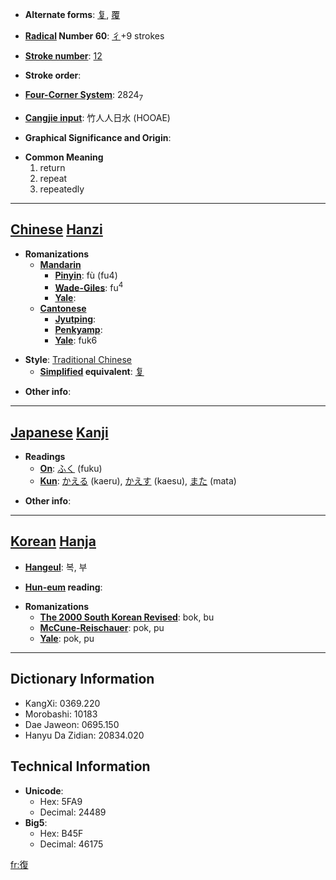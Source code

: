 * '''Alternate forms''': [[复]], [[覆]]

* '''[[Wiktionary:Chinese radical index| Radical]] Number 60''': [[Wiktionary:Chinese radical index 彳|彳]]+9 strokes

* '''[[Wiktionary:Chinese total strokes index|Stroke number]]''': [[Wiktionary:Chinese total strokes index 12|12]]

* '''Stroke order''': 

* '''[[Wiktionary:Chinese four corner index|Four-Corner System]]''': 2824<sub>7</sub>

* '''[[Wiktionary:Chinese Cangjie index|Cangjie input]]''': 竹人人日水 (HOOAE)

* '''Graphical Significance and Origin''': 

* '''Common Meaning'''
*#return
*# repeat
*# repeatedly


----

== [[Chinese]] [[Hanzi]] ==

* '''Romanizations'''
** '''[[Mandarin]]'''
*** '''[[Pinyin]]''': fù (fu4)
*** '''[[Wade-Giles]]''': fu<sup>4</sup>
*** '''[[Yale]]''': 
** '''[[Cantonese]]'''
*** '''[[Jyutping]]''':
*** '''[[Penkyamp]]''': 
*** '''[[Yale]]''': fuk6

* '''Style''': [[Traditional Chinese]] 
** '''[[Simplified Chinese|Simplified]] equivalent''': [[复]]

* '''Other info''': 

----

== [[Japanese]] [[Kanji]] ==

* '''Readings'''
** '''[[On]]''': [[ふく]] (fuku)
** '''[[Kun]]''': [[かえる]] (kaeru), [[かえす]] (kaesu), [[また]] (mata)

* '''Other info''':  

----

== [[Korean]] [[Hanja]] ==

* '''[[Hangeul]]''': 복, 부

* '''[[Hun-eum]] reading''': 

* '''Romanizations'''
** '''[[The 2000 South Korean Revised Romanization|The 2000 South Korean Revised]]''': bok, bu
** '''[[McCune-Reischauer]]''': pok, pu
** '''[[Yale]]''': pok, pu

----

== Dictionary Information ==

* KangXi: 0369.220
* Morobashi: 10183
* Dae Jaweon: 0695.150
* Hanyu Da Zidian: 20834.020

== Technical Information ==

* '''Unicode''':
** Hex: 5FA9
** Decimal: 24489
* '''Big5''':
** Hex: B45F
** Decimal: 46175

[[fr:復]]